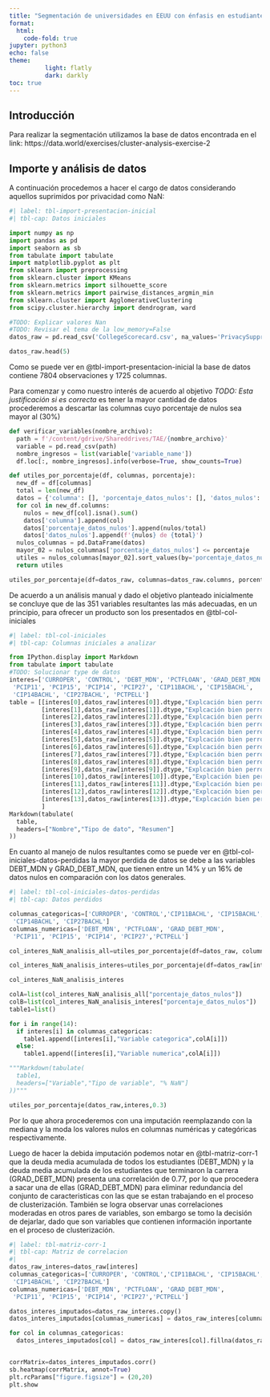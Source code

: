 ```yaml
---
title: "Segmentación de universidades en EEUU con énfasis en estudiantes de areas relacionadas a la computación"
format:
  html:
    code-fold: true
jupyter: python3
echo: false
theme:
          light: flatly
          dark: darkly
toc: true
---
```


## Introducción

Para realizar la segmentación utilizamos la base de datos encontrada en el link: https://data.world/exercises/cluster-analysis-exercise-2

## Importe y análisis de datos

A continuación procedemos a hacer el cargo de datos considerando aquellos suprimidos por privacidad como NaN: 

```python
#| label: tbl-import-presentacion-inicial
#| tbl-cap: Datos iniciales

import numpy as np
import pandas as pd
import seaborn as sb
from tabulate import tabulate 
import matplotlib.pyplot as plt
from sklearn import preprocessing
from sklearn.cluster import KMeans
from sklearn.metrics import silhouette_score
from sklearn.metrics import pairwise_distances_argmin_min
from sklearn.cluster import AgglomerativeClustering
from scipy.cluster.hierarchy import dendrogram, ward

#TODO: Explicar valores Nan
#TODO: Revisar el tema de la low_memory=False
datos_raw = pd.read_csv('CollegeScorecard.csv', na_values='PrivacySuppressed',low_memory=False)

datos_raw.head(5)
```

Como se puede ver en @tbl-import-presentacion-inicial la base de datos contiene 7804 observaciones y 1725 columnas.

Para comenzar y como nuestro interés de acuerdo al objetivo *TODO: Esta justificación si es correcta* es tener la mayor cantidad de datos procederemos a descartar las columnas cuyo porcentaje de nulos sea mayor al (30%)

```python

def verificar_variables(nombre_archivo):
  path = f'/content/gdrive/Shareddrives/TAE/{nombre_archivo}'
  variable = pd.read_csv(path)
  nombre_ingresos = list(variable['variable_name'])
  df.loc[:, nombre_ingresos].info(verbose=True, show_counts=True)

def utiles_por_porcentaje(df, columnas, porcentaje):
  new_df = df[columnas]
  total = len(new_df)
  datos = {'columna': [], 'porcentaje_datos_nulos': [], 'datos_nulos': []}
  for col in new_df.columns:
    nulos = new_df[col].isna().sum()
    datos['columna'].append(col)
    datos['porcentaje_datos_nulos'].append(nulos/total)
    datos['datos_nulos'].append(f'{nulos} de {total}')
  nulos_columnas = pd.DataFrame(datos)
  mayor_02 = nulos_columnas['porcentaje_datos_nulos'] <= porcentaje
  utiles = nulos_columnas[mayor_02].sort_values(by='porcentaje_datos_nulos')
  return utiles

utiles_por_porcentaje(df=datos_raw, columnas=datos_raw.columns, porcentaje=0.3)

```

De acuerdo a un análisis manual y dado el objetivo planteado inicialmente se concluye que de las 351 variables resultantes las más adecuadas, en un principio, para ofrecer un producto son los presentados en @tbl-col-iniciales 

```python
#| label: tbl-col-iniciales
#| tbl-cap: Columnas iniciales a analizar

from IPython.display import Markdown
from tabulate import tabulate
#TODO: Solucionar type de datos
interes=['CURROPER', 'CONTROL', 'DEBT_MDN', 'PCTFLOAN', 'GRAD_DEBT_MDN',
 'PCIP11', 'PCIP15', 'PCIP14', 'PCIP27', 'CIP11BACHL', 'CIP15BACHL',
 'CIP14BACHL', 'CIP27BACHL', 'PCTPELL']
table = [[interes[0],datos_raw[interes[0]].dtype,"Explcación bien perrona"],
         [interes[1],datos_raw[interes[1]].dtype,"Explcación bien perrona"],
         [interes[2],datos_raw[interes[2]].dtype,"Explcación bien perrona"],
         [interes[3],datos_raw[interes[3]].dtype,"Explcación bien perrona"],
         [interes[4],datos_raw[interes[4]].dtype,"Explcación bien perrona"],
         [interes[5],datos_raw[interes[5]].dtype,"Explcación bien perrona"],
         [interes[6],datos_raw[interes[6]].dtype,"Explcación bien perrona"],
         [interes[7],datos_raw[interes[7]].dtype,"Explcación bien perrona"],
         [interes[8],datos_raw[interes[8]].dtype,"Explcación bien perrona"],
         [interes[9],datos_raw[interes[9]].dtype,"Explcación bien perrona"],
         [interes[10],datos_raw[interes[10]].dtype,"Explcación bien perrona"],
         [interes[11],datos_raw[interes[11]].dtype,"Explcación bien perrona"],
         [interes[12],datos_raw[interes[12]].dtype,"Explcación bien perrona"],
         [interes[13],datos_raw[interes[13]].dtype,"Explcación bien perrona"],
         ]
Markdown(tabulate(
  table, 
  headers=["Nombre","Tipo de dato", "Resumen"]
))
```

En cuanto al manejo de nulos resultantes como se puede ver en @tbl-col-iniciales-datos-perdidas la mayor perdida de datos se debe a las variables DEBT_MDN y GRAD_DEBT_MDN, que tienen entre un 14% y un 16% de datos nulos en comparación con los datos generales.


```python
#| label: tbl-col-iniciales-datos-perdidas
#| tbl-cap: Datos perdidos

columnas_categoricas=['CURROPER', 'CONTROL','CIP11BACHL', 'CIP15BACHL',
 'CIP14BACHL', 'CIP27BACHL']
columnas_numericas=['DEBT_MDN', 'PCTFLOAN', 'GRAD_DEBT_MDN',
 'PCIP11', 'PCIP15', 'PCIP14', 'PCIP27','PCTPELL']

col_interes_NaN_analisis_all=utiles_por_porcentaje(df=datos_raw, columnas=interes, porcentaje=0.3)

col_interes_NaN_analisis_interes=utiles_por_porcentaje(df=datos_raw[interes].dropna(subset=["PCTPELL"]), columnas=interes, porcentaje=0.3)

col_interes_NaN_analisis_interes

colA=list(col_interes_NaN_analisis_all["porcentaje_datos_nulos"])
colB=list(col_interes_NaN_analisis_interes["porcentaje_datos_nulos"])
table1=list()

for i in range(14):
  if interes[i] in columnas_categoricas:
    table1.append([interes[i],"Variable categorica",colA[i]])
  else:
    table1.append([interes[i],"Variable numerica",colA[i]])

"""Markdown(tabulate(
  table1, 
  headers=["Variable","Tipo de variable", "% NaN"]
))"""

utiles_por_porcentaje(datos_raw,interes,0.3)
```

Por lo que ahora procederemos con una imputación reemplazando con la mediana y la moda los valores nulos en columnas numéricas y categóricas respectivamente.

Luego de hacer la debida imputación podemos notar en @tbl-matriz-corr-1 que la deuda media acumulada de todos los estudiantes (DEBT_MDN) y la deuda media acumulada de los estudiantes que terminaron la carrera (GRAD_DEBT_MDN) presenta una correlación de 0.77, por lo que procedera a sacar una de ellas (GRAD_DEBT_MDN) para eliminar redundancia del conjunto de caracteristicas con las que se estan trabajando en el proceso de clusterización. También se logra observar unas correlaciones moderadas en otros pares de variables, son embargo se tomo la decisión de dejarlar, dado que son variables que contienen información inportante en el proceso de clusterización.


```python
#| label: tbl-matriz-corr-1
#| tbl-cap: Matriz de correlacion
#| 
datos_raw_interes=datos_raw[interes]
columnas_categoricas=['CURROPER', 'CONTROL','CIP11BACHL', 'CIP15BACHL',
 'CIP14BACHL', 'CIP27BACHL']
columnas_numericas=['DEBT_MDN', 'PCTFLOAN', 'GRAD_DEBT_MDN',
 'PCIP11', 'PCIP15', 'PCIP14', 'PCIP27','PCTPELL']

datos_interes_imputados=datos_raw_interes.copy()
datos_interes_imputados[columnas_numericas] = datos_raw_interes[columnas_numericas].fillna(datos_raw_interes[columnas_numericas].median())

for col in columnas_categoricas:
  datos_interes_imputados[col] = datos_raw_interes[col].fillna(datos_raw_interes[col].mode()[0])


corrMatrix=datos_interes_imputados.corr()
sb.heatmap(corrMatrix, annot=True)
plt.rcParams["figure.figsize"] = (20,20)
plt.show
```

